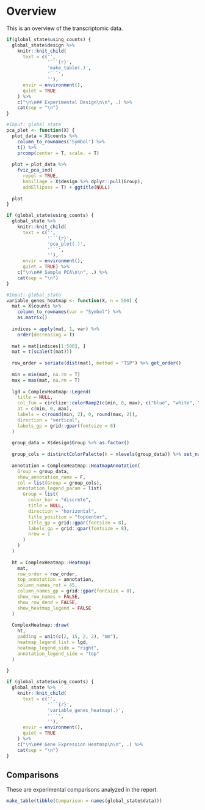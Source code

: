 # Overview

This is an overview of the transcriptomic data.

<!-- ## Experimental Design -->
```r
if(global_state$using_counts) {
  global_state$design %>%
    knitr::knit_child(
      text = c('',
               '```{r}',
               'make_table(.)',
               '```',
               ''),
      envir = environment(),
      quiet = TRUE
    ) %>%
    c("\n\n## Experimental Design\n\n", .) %>%
    cat(sep = "\n")
}
```

<!-- ## Sample PCA -->
```r
#Input: global state
pca_plot <- function(X) {
  plot_data = X$counts %>%
    column_to_rownames("Symbol") %>%
    t() %>%
    prcomp(center = T, scale. = T)
  
  plot = plot_data %>%
    fviz_pca_ind(
      repel = TRUE,
      habillage = X$design %>% dplyr::pull(Group),
      addEllipses = T) + ggtitle(NULL)
  
  plot
}

if (global_state$using_counts) {
  global_state %>%
    knitr::knit_child(
      text = c('',
               '```{r}',
               'pca_plot(.)',
               '```',
               ''),
      envir = environment(),
      quiet = TRUE) %>%
    c("\n\n## Sample PCA\n\n", .) %>%
    cat(sep = "\n")
}
```

<!-- ## Gene Expression Heatmap -->
```r
#Input: global_state
variable_genes_heatmap <- function(X, n = 500) {
  mat = X$counts %>%
    column_to_rownames(var = "Symbol") %>%
    as.matrix()
  
  indices = apply(mat, 1, var) %>%
    order(decreasing = T)
  
  mat = mat[indices[1:500], ]
  mat = t(scale(t(mat)))
  
  row_order = seriate(dist(mat), method = "TSP") %>% get_order()
  
  min = min(mat, na.rm = T)
  max = max(mat, na.rm = T)
  
  lgd = ComplexHeatmap::Legend(
    title = NULL,
    col_fun = circlize::colorRamp2(c(min, 0, max), c("blue", "white", "red")),
    at = c(min, 0, max),
    labels = c(round(min, 2), 0, round(max, 2)),
    direction = "vertical",
    labels_gp = grid::gpar(fontsize = 8)
  )
  
  group_data = X$design$Group %>% as.factor()
  
  group_cols = distinctColorPalette(k = nlevels(group_data)) %>% set_names(levels(group_data))
  
  annotation = ComplexHeatmap::HeatmapAnnotation(
    Group = group_data,
    show_annotation_name = F,
    col = list(Group = group_cols),
    annotation_legend_param = list(
      Group = list(
        color_bar = "discrete",
        title = NULL,
        direction = "horizontal",
        title_position = "topcenter",
        title_gp = grid::gpar(fontsize = 8),
        labels_gp = grid::gpar(fontsize = 8),
        nrow = 1
      )
    )
  )
  
  ht = ComplexHeatmap::Heatmap(
    mat,
    row_order = row_order,
    top_annotation = annotation,
    column_names_rot = 45,
    column_names_gp = grid::gpar(fontsize = 8),
    show_row_names = FALSE,
    show_row_dend = FALSE,
    show_heatmap_legend = FALSE
  )
  
  ComplexHeatmap::draw(
    ht,
    padding = unit(c(2, 15, 2, 2), "mm"),
    heatmap_legend_list = lgd,
    heatmap_legend_side = "right",
    annotation_legend_side = "top"
  )
  
}

if (global_state$using_counts) {
  global_state %>%
    knitr::knit_child(
      text = c('',
               '```{r}',
               'variable_genes_heatmap(.)',
               '```',
               ''),
      envir = environment(),
      quiet = TRUE
    ) %>%
    c("\n\n## Gene Expression Heatmap\n\n", .) %>%
    cat(sep = "\n")
}
```

## Comparisons

These are experimental comparisons analyzed in the report.

```r
make_table(tibble(Comparison = names(global_state$data)))
```